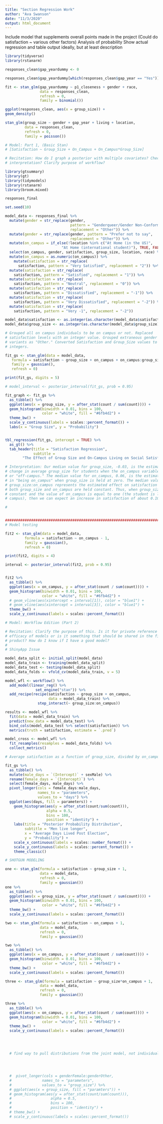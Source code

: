 ```yaml
---
title: "Section Regression Work"
author: "Ava Swanson"
date: "11/3/2020"
output: html_document
---
```


Include  model  that  supplements overall points made in the project
(Could do satisfaction ~ various other factors)
Analysis of probability
Show actual regression and table output ideally, but at least description

```r
library(tidyverse)
library(rstanarm)
```

```r
responses_clean$gap_yeardummy <- 0 

responses_clean$gap_yeardummy[which(responses_clean$gap_year == "Yes")] <- 1
```

```r

fit <- stan_glm(gap_yeardummy ~ p1_closeness + gender + race,
                data = responses_clean,
                refresh = 0,
                family = binomial())

```


```r

ggplot(responses_clean, aes(x = group_size)) +
geom_density()

stan_glm(group_size ~ gender + gap_year + living + location,
         data = responses_clean,
         refresh = 0,
         family = poisson())

```

```r

# Model: Part 1, (Basic Stan)
# [Satisfaction ~ Group_Size + On_Campus + On_Campus*Group_Size]

# Recitation: How do I graph a posterior with multiple covariates? Check
# interpretation? Clarify purpose of workflow?

library(gtsummary)
library(gt)
library(tidymodels)
library(rstanarm)
library(broom.mixed)

responses_final

set.seed(10)

model_data <- responses_final %>%
  mutate(gender = str_replace(gender, 
                              pattern = "Genderqueer/Gender Non-Conforming", 
                              replacement = "Other")) %>%
  mutate(gender = str_replace(gender, pattern = "Prefer not to say", 
                              replacement = "Other")) %>%
  mutate(on_campus = if_else(!location %in% c("At Home (in the US)", 
                          "At Home (international student)"), TRUE, FALSE)) %>%
  select(on_campus, gender, satisfaction, group_size, location, race) %>%
  mutate(on_campus = as.numeric(on_campus)) %>%
    mutate(satisfaction = str_replace(
      satisfaction, pattern = "Very Satisfied", replacement = "2")) %>%
  mutate(satisfaction = str_replace(
    satisfaction, pattern = "Satisfied", replacement = "1")) %>%
  mutate(satisfaction = str_replace(
    satisfaction, pattern = "Neutral", replacement = "0")) %>%
  mutate(satisfaction = str_replace(
    satisfaction, pattern = "Dissatisfied", replacement = "-1")) %>%
  mutate(satisfaction = str_replace(
    satisfaction, pattern = "Very Dissatisfied", replacement = "-2")) %>%
  mutate(satisfaction = str_replace(
    satisfaction, pattern = "Very -1", replacement = "-2"))

model_data$satisfaction <- as.integer(as.character(model_data$satisfaction))
model_data$group_size <- as.integer(as.character(model_data$group_size))

# Grouped all on campus individuals to be on campus or not. Replaced
# satisfaction levels with an integer value. Grouped extraneous gender
# variants as "Other." Converted Satisfaction and Group_Size values to 
# integers.

fit_gs <- stan_glm(data = model_data,
   formula = satisfaction ~ group_size + on_campus + on_campus:group_size + 1,
   family = gaussian(),
   refresh = 0)

print(fit_gs, digits = 5)

# model_interval <- posterior_interval(fit_gs, prob = 0.95)

fit_graph <- fit_gs %>%
  as_tibble() %>%
  ggplot(aes(x = group_size, y = after_stat(count / sum(count)))) +
  geom_histogram(binwidth = 0.01, bins = 100,
                 color = "white", fill = "#6fb4d2") +
  theme_bw() +
  scale_y_continuous(labels = scales::percent_format()) +
  labs(x = "Group Size", y = "Probability")


tbl_regression(fit_gs, intercept = TRUE) %>%
  as_gt() %>%
  tab_header(title = "Satisfaction Regression",
             subtitle = 
        "The Effect of Group Size and On-Campus Living on Social Satisfaction")

# Interpretation: Our median value for group_size, -0.03, is the estimated 
# change in average group_size for students when the on_campus variable is held at zero, 
# or "off-campus." The median value for on_campus, 0.06, is the estimated change
# in "being on_campus" when group_size is held at zero. The median value for 
# group_size:on_campus represents the estimated effect on satisfaction when 
# both group_size and on_campus are held constant. Thus, when group_size is held
# constant and the value of on_campus is equal to one (the student is living on
# campus), then we can expect an increase in satisfaction of about 0.10 on average.

# 


############################################################################
# Model testing

fit2 <- stan_glm(data = model_data,
         formula = satisfaction ~ on_campus - 1,
         family = gaussian(),
         refresh = 0)

print(fit2, digits = 4)

interval <- posterior_interval(fit2, prob = 0.95)


fit2 %>%
  as_tibble() %>%
  ggplot(aes(x = on_campus, y = after_stat(count / sum(count)))) +
  geom_histogram(binwidth = 0.01, bins = 100,
                 color = "white", fill = "#6fb4d2") +
  # geom_vline(aes(xintercept = interval[1]), color = "blue1") +
  # geom_vline(aes(xintercept = interval[3]), color = "blue1") +
  theme_bw() +
  scale_y_continuous(labels = scales::percent_format())

```

```r

# Model: Workflow Edition (Part 2)

# Recitation: Clarify the purpose of this. Is it for private reference on 
# efficacy of models or is it something that should be shared in the final 
# product? How do I know if I have a good model?
# 
# ShinyApp Issue

model_data_split <- initial_split(model_data)
model_data_train <- training(model_data_split)
model_data_test <- testing(model_data_split)
model_data_folds <- vfold_cv(model_data_train, v = 5)

model_wfl <- workflow() %>% 
  add_model(linear_reg() %>% 
              set_engine("stan")) %>% 
  add_recipe(recipe(satisfaction ~ group_size + on_campus,
                    data = model_data_train) %>%
               step_interact(~ group_size:on_campus))

results <- model_wfl %>% 
  fit(data = model_data_train) %>% 
  predict(new_data = model_data_test) %>% 
  bind_cols(model_data_test %>% select(satisfaction)) %>% 
  metrics(truth = satisfaction, estimate = `.pred`)

model_cross <- model_wfl %>% 
  fit_resamples(resamples = model_data_folds) %>% 
  collect_metrics()

```

```r

# Average satisfaction as a function of group_size, divided by on_campus

fit_gs %>% 
  as_tibble() %>% 
  mutate(male_days = `(Intercept)` + sexMale) %>% 
  rename(female_days = `(Intercept)`) %>% 
  select(female_days, male_days) %>% 
  pivot_longer(cols = female_days:male_days, 
               names_to = "parameters",
               values_to = "days") %>% 
  ggplot(aes(days, fill = parameters)) +
    geom_histogram(aes(y = after_stat(count/sum(count))),
                   alpha = 0.5, 
                   bins = 100, 
                   position = "identity") +
    labs(title = "Posterior Probability Distribution",
         subtitle = "Men live longer",
         x = "Average Days Lived Post Election",
         y = "Probability") + 
    scale_x_continuous(labels = scales::number_format()) +
    scale_y_continuous(labels = scales::percent_format()) +
    theme_classic()

```

```r

# SHOTGUN MODELING

one <- stan_glm(formula = satisfaction ~ group_size + 1,
                data = model_data,
                refresh = 0,
                family = gaussian())
one %>%
  as_tibble() %>%
  ggplot(aes(x = group_size, y = after_stat(count / sum(count)))) +
  geom_histogram(binwidth = 0.01, bins = 100,
                 color = "white", fill = "#6fb4d2") +
  theme_bw() +
  scale_y_continuous(labels = scales::percent_format())

two <- stan_glm(formula = satisfaction ~ on_campus + 1,
                data = model_data,
                refresh = 0,
                family = gaussian())

two %>%
  as_tibble() %>%
  ggplot(aes(x = on_campus, y = after_stat(count / sum(count)))) +
  geom_histogram(binwidth = 0.01, bins = 100,
                 color = "white", fill = "#6fb4d2") +
  theme_bw() +
  scale_y_continuous(labels = scales::percent_format())

three <- stan_glm(formula = satisfaction ~ group_size*on_campus + 1,
                data = model_data,
                refresh = 0,
                family = gaussian())

three %>%
  as_tibble() %>%
  ggplot(aes(x = on_campus, y = after_stat(count / sum(count)))) +
  geom_histogram(binwidth = 0.01, bins = 100,
                 color = "white", fill = "#6fb4d2") +
  theme_bw() +
  scale_y_continuous(labels = scales::percent_format())
  
  
  
  
  # find way to pull distributions from the joint model, not individually.
  
  
  
  
  #  pivot_longer(cols = genderFemale:genderOther, 
  #              names_to = "parameters",
  #              values_to = "group_size") %>%
  # ggplot(aes(x = group_size, fill = "paramters")) +
  # geom_histogram(aes(y = after_stat(count/sum(count))),
  #                  alpha = 0.5, 
  #                  bins = 100, 
  #                  position = "identity") +
  # theme_bw() +
  # scale_y_continuous(labels = scales::percent_format())























```

```r

# IDIVIDUAL POSTERIORS


# Gender 

  # Group_Size

model_data2 <- model_data %>%
  filter(gender != "Other")

expo1 <- stan_glm(data = model_data2,
                 formula = group_size ~ gender,
                 refresh = 0)

graphy <- expo1 %>%
  as_tibble() %>%
  mutate(male = `(Intercept)` + genderMale) %>%
  rename(female = `(Intercept)`) %>%
  select(male, female) %>%
  pivot_longer(cols = male:female, 
               names_to = "parameters",
               values_to = "group_size")

graphy %>%
  ggplot(aes(group_size, fill = parameters)) +
    geom_histogram(aes(y = after_stat(count/sum(count))),
                   alpha = 0.5, 
                   bins = 100, 
                   position = "identity") +
  scale_y_continuous(labels = scales::percent_format()) +
  theme_bw()


  # Satisfaction


model_data2 <- model_data %>%
  filter(gender != "Other")

expos <- stan_glm(data = model_data2,
                 formula = satisfaction ~ gender,
                 refresh = 0)

graphl <- expos %>%
  as_tibble() %>%
  mutate(male = `(Intercept)` + genderMale) %>%
  rename(female = `(Intercept)`) %>%
  select(male, female) %>%
  pivot_longer(cols = male:female, 
               names_to = "parameters",
               values_to = "satisfaction")

graphl %>%
  ggplot(aes(satisfaction, fill = parameters)) +
    geom_histogram(aes(y = after_stat(count/sum(count))),
                   alpha = 0.5, 
                   bins = 100, 
                   position = "identity") +
  scale_y_continuous(labels = scales::percent_format()) +
  theme_bw()


# Yard vs. Quad
    
  # Satisfaction Combat

model_data3 <- model_data %>%
  filter(location %in% c("The Yard", "The Quad", "A River House")) %>%
  mutate(location = str_replace(location, 
                              pattern = "The Yard", 
                              replacement = "yard")) %>%
  mutate(location = str_replace(location, 
                              pattern = "The Quad", 
                              replacement = "quad")) %>%
  mutate(location = str_replace(location, 
                              pattern = "A River House", 
                              replacement = "river"))

expo2 <- stan_glm(data = model_data3,
                 formula = satisfaction ~ location,
                 refresh = 0)

graphy2 <- expo2 %>%
  as_tibble() %>%
  mutate(yard = `(Intercept)` + locationyard) %>%
  rename(quad = `(Intercept)`) %>%
  select(yard, quad) %>%
  pivot_longer(cols = yard:quad, 
               names_to = "parameters",
               values_to = "satisfaction")

graphy2 %>%
  ggplot(aes(satisfaction, fill = parameters)) +
    geom_histogram(aes(y = after_stat(count/sum(count))),
                   alpha = 0.5, 
                   bins = 100, 
                   position = "identity") +
  scale_y_continuous(labels = scales::percent_format()) +
  theme_bw()


  # Group Size Combat


expo3 <- stan_glm(data = model_data3,
                 formula = group_size ~ location,
                 refresh = 0)

expo3 %>%
  as_tibble() %>%
  mutate(yard = `(Intercept)` + locationyard) %>%
  rename(quad = `(Intercept)`) %>%
  select(yard, quad) %>%
  pivot_longer(cols = yard:quad, 
               names_to = "parameters",
               values_to = "group_size") %>%
  ggplot(aes(group_size, fill = parameters)) +
    geom_histogram(aes(y = after_stat(count/sum(count))),
                   alpha = 0.5, 
                   bins = 100, 
                   position = "identity") +
  scale_y_continuous(labels = scales::percent_format()) +
  theme_bw()


# Yard, Quad, AND, River... for fun.

fun <- stan_glm(data = model_data3,
                formula = satisfaction ~ location,
                refresh = 0)

fun %>%
  as_tibble() %>%
  mutate(river = `(Intercept)` + locationriver) %>%
  mutate(yard = `(Intercept)` + locationriver + locationyard) %>%
  rename(quad = `(Intercept)`) %>%
  select(yard, quad, river) %>%
  pivot_longer(cols = yard:river, 
               names_to = "parameters",
               values_to = "satisfaction") %>%
  ggplot(aes(satisfaction, fill = parameters)) +
    geom_histogram(aes(y = after_stat(count/sum(count))),
                   alpha = 0.5, 
                   bins = 100, 
                   position = "identity") +
  scale_y_continuous(labels = scales::percent_format()) +
  theme_bw()


# On Campus v. Off

  # Satisfaction

model_data4 <- model_data %>%
  mutate(on_campus = if_else(on_campus == "1", "ON", "OFF"))


on <- stan_glm(data = model_data4,
               family = gaussian(),
               refresh = 0,
               formula = satisfaction ~ on_campus)

on %>%
  as_tibble() %>%
  mutate(on = `(Intercept)` + on_campusON) %>%
  rename(off = `(Intercept)`) %>%
  select(on, off) %>%
  pivot_longer(cols = off:on, 
               names_to = "parameters",
               values_to = "satisfaction") %>%
  ggplot(aes(satisfaction, fill = parameters)) +
    geom_histogram(aes(y = after_stat(count/sum(count))),
                   alpha = 0.5, 
                   bins = 100, 
                   position = "identity") +
  scale_y_continuous(labels = scales::percent_format()) +
  theme_bw()

  # Group Size

model_data4 <- model_data %>%
  mutate(on_campus = if_else(on_campus == "1", "ON", "OFF"))


on2 <- stan_glm(data = model_data4,
               family = gaussian(),
               refresh = 0,
               formula = group_size ~ on_campus)

on2 %>%
  as_tibble() %>%
  mutate(on = `(Intercept)` + on_campusON) %>%
  rename(off = `(Intercept)`) %>%
  select(on, off) %>%
  pivot_longer(cols = off:on, 
               names_to = "parameters",
               values_to = "group_size") %>%
  ggplot(aes(group_size, fill = parameters)) +
    geom_histogram(aes(y = after_stat(count/sum(count))),
                   alpha = 0.5, 
                   bins = 100, 
                   position = "identity") +
  scale_y_continuous(labels = scales::percent_format()) +
  theme_bw()


# Race

```
